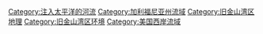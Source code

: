 [[Category:注入太平洋的河流|Category:注入太平洋的河流]]
[[Category:加利福尼亚州流域|Category:加利福尼亚州流域]]
[[Category:旧金山湾区地理|Category:旧金山湾区地理]]
[[Category:旧金山湾区环境|Category:旧金山湾区环境]]
[[Category:美国西岸流域|Category:美国西岸流域]]